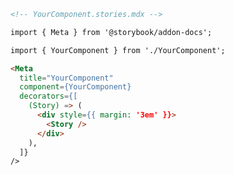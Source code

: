 ```md
<!-- YourComponent.stories.mdx -->

import { Meta } from '@storybook/addon-docs';

import { YourComponent } from './YourComponent';

<Meta
  title="YourComponent"
  component={YourComponent}
  decorators={[
    (Story) => (
      <div style={{ margin: '3em' }}>
        <Story />
      </div>
    ),
  ]}
/>
```
